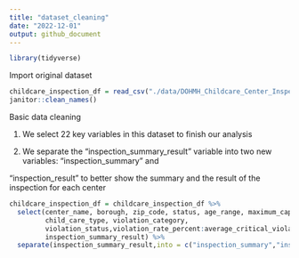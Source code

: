 ```yaml
---
title: "dataset_cleaning"
date: "2022-12-01"
output: github_document
---
```

```r
library(tidyverse)
```

Import original dataset

```r
childcare_inspection_df = read_csv("./data/DOHMH_Childcare_Center_Inspections.csv") %>% 
janitor::clean_names()
```

Basic data cleaning

1. We select 22 key variables in this dataset to finish our analysis

2. We separate the "inspection_summary_result" variable into two new variables: "inspection_summary" and

"inspection_result" to better show the summary and the result of the inspection for each center

```r
childcare_inspection_df = childcare_inspection_df %>% 
  select(center_name, borough, zip_code, status, age_range, maximum_capacity,program_type, facility_type, 
         child_care_type, violation_category,
         violation_status,violation_rate_percent:average_critical_violation_rate,regulation_summary,
         inspection_summary_result) %>%
  separate(inspection_summary_result,into = c("inspection_summary","inspection_result"),sep = "-") 
```